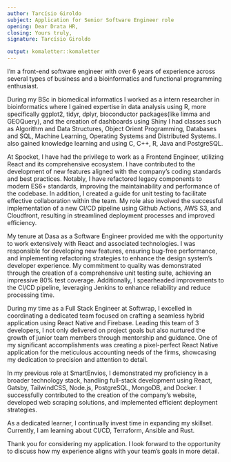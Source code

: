 ```yaml
---
author: Tarcísio Giroldo
subject: Application for Senior Software Engineer role
opening: Dear Drata HR,
closing: Yours truly,
signature: Tarcísio Giroldo

output: komaletter::komaletter
---
```


I'm a front-end software engineer with over 6 years of experience across several types of business and a bioinformatics and functional programming enthusiast.

During my BSc in biomedical informatics I worked as a intern researcher in bioinformatics where I gained expertise in data analysis using R, more specifically ggplot2, tidyr, dplyr, bioconductor packages(like limma and GEOQuery), and the creation of dashboards using Shiny
I had classes such as Algorithm and Data Structures, Object Orient Programming, Databases and SQL, Machine Learning, Operating Systems and Distributed Systems.
I also gained knowledge learning and using C, C++, R, Java and PostgreSQL.

At Spocket, I have had the privilege to work as a Frontend Engineer, utilizing React and its comprehensive ecosystem. I have contributed to the development of new features aligned with the company's coding standards and best practices. Notably, I have refactored legacy components to modern ES6+ standards, improving the maintainability and performance of the codebase. In addition, I created a guide for unit testing to facilitate effective collaboration within the team. My role also involved the successful implementation of a new CI/CD pipeline using Github Actions, AWS S3, and Cloudfront, resulting in streamlined deployment processes and improved efficiency.

My tenure at Dasa as a Software Engineer provided me with the opportunity to work extensively with React and associated technologies. I was responsible for developing new features, ensuring bug-free performance, and implementing refactoring strategies to enhance the design system's developer experience. My commitment to quality was demonstrated through the creation of a comprehensive unit testing suite, achieving an impressive 80% test coverage. Additionally, I spearheaded improvements to the CI/CD pipeline, leveraging Jenkins to enhance reliability and reduce processing time.

During my time as a Full Stack Engineer at Softwrap, I excelled in coordinating a dedicated team focused on crafting a seamless hybrid application using React Native and Firebase. Leading this team of 3 developers, I not only delivered on project goals but also nurtured the growth of junior team members through mentorship and guidance. One of my significant accomplishments was creating a pixel-perfect React Native application for the meticulous accounting needs of the firms, showcasing my dedication to precision and attention to detail.

In my previous role at SmartEnvios, I demonstrated my proficiency in a broader technology stack, handling full-stack development using React, Gatsby, TailwindCSS, Node.js, PostgreSQL, MongoDB, and Docker. I successfully contributed to the creation of the company's website, developed web scraping solutions, and implemented efficient deployment strategies.

As a dedicated learner, I continually invest time in expanding my skillset. Currently, I am learning about CI/CD, Terraform, Ansible and Rust. 

Thank you for considering my application. I look forward to the opportunity to discuss how my experience aligns with your team's goals in more detail.

